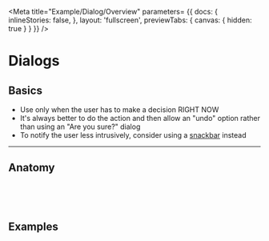 <!-- dialog-overview.stories.mdx -->


<Meta 
    title="Example/Dialog/Overview" 
    parameters= {{
        docs: {
          inlineStories: false,
        },
        layout: 'fullscreen',
        previewTabs: { 
          canvas: { hidden: true } 
        }
    }}
/>

<style>{`
  #story--example-dialog--anatomy > div,
  #story--example-dialog--logout > div,
  #story--example-dialog--udf > div {
    height: 20rem !important;
  }
  .preview-dark {
    display: none;
  }
  .dark .preview-light {
    display: none;
  }
  .dark .preview-dark {
    display: block;
  }
`}</style>

# Dialogs

## Basics

- Use only when the user has to make a decision RIGHT NOW
- It's always better to do the action and then allow an "undo" option rather than using an "Are you sure?" dialog
- To notify the user less intrusively, consider using a [snackbar](?path=/story/example-snackbar--basic) instead

***

## Anatomy

<Pre class="preview-light">
  <Story id="example-dialog--anatomy" />
</Pre>

<Pre class="preview-dark">
  <Story id="example-dialog--anatomy" isDark />
</Pre>

## Examples

<Pre>
  <Story id="example-dialog--logout" />
</Pre>
<Pre>
  <Story id="example-dialog--udf" />
</Pre>